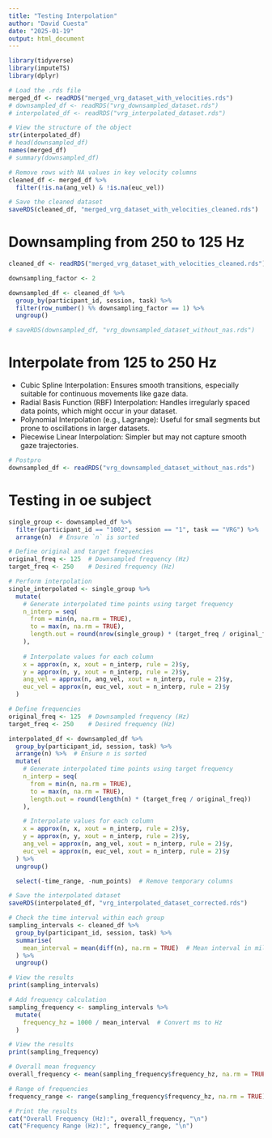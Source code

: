 ```yaml
---
title: "Testing Interpolation"
author: "David Cuesta"
date: "2025-01-19"
output: html_document
---
```


```r
library(tidyverse)
library(imputeTS)
library(dplyr)
```

```r
# Load the .rds file
merged_df <- readRDS("merged_vrg_dataset_with_velocities.rds")
# downsampled_df <- readRDS("vrg_downsampled_dataset.rds")
# interpolated_df <- readRDS("vrg_interpolated_dataset.rds")

# View the structure of the object
str(interpolated_df)
# head(downsampled_df)
names(merged_df)
# summary(downsampled_df)
```

```r
# Remove rows with NA values in key velocity columns
cleaned_df <- merged_df %>%
  filter(!is.na(ang_vel) & !is.na(euc_vel))

# Save the cleaned dataset
saveRDS(cleaned_df, "merged_vrg_dataset_with_velocities_cleaned.rds")
```

# Downsampling from 250 to 125 Hz
```r
cleaned_df <- readRDS("merged_vrg_dataset_with_velocities_cleaned.rds")
```

```r
downsampling_factor <- 2

downsampled_df <- cleaned_df %>%
  group_by(participant_id, session, task) %>%
  filter(row_number() %% downsampling_factor == 1) %>%
  ungroup()

# saveRDS(downsampled_df, "vrg_downsampled_dataset_without_nas.rds")

```

# Interpolate from 125 to 250 Hz

- Cubic Spline Interpolation: Ensures smooth transitions, especially suitable for continuous movements like gaze data.
- Radial Basis Function (RBF) Interpolation: Handles irregularly spaced data points, which might occur in your dataset.
- Polynomial Interpolation (e.g., Lagrange): Useful for small segments but prone to oscillations in larger datasets.
- Piecewise Linear Interpolation: Simpler but may not capture smooth gaze trajectories. 

```r
# Postpro
downsampled_df <- readRDS("vrg_downsampled_dataset_without_nas.rds")
```

# Testing in oe subject

```r
single_group <- downsampled_df %>%
  filter(participant_id == "1002", session == "1", task == "VRG") %>%
  arrange(n)  # Ensure `n` is sorted
```


```r
# Define original and target frequencies
original_freq <- 125  # Downsampled frequency (Hz)
target_freq <- 250    # Desired frequency (Hz)

# Perform interpolation
single_interpolated <- single_group %>%
  mutate(
    # Generate interpolated time points using target frequency
    n_interp = seq(
      from = min(n, na.rm = TRUE),
      to = max(n, na.rm = TRUE),
      length.out = round(nrow(single_group) * (target_freq / original_freq))
    ),
    
    # Interpolate values for each column
    x = approx(n, x, xout = n_interp, rule = 2)$y,
    y = approx(n, y, xout = n_interp, rule = 2)$y,
    ang_vel = approx(n, ang_vel, xout = n_interp, rule = 2)$y,
    euc_vel = approx(n, euc_vel, xout = n_interp, rule = 2)$y
  )

```


```r
# Define frequencies
original_freq <- 125  # Downsampled frequency (Hz)
target_freq <- 250    # Desired frequency (Hz)

interpolated_df <- downsampled_df %>%
  group_by(participant_id, session, task) %>%
  arrange(n) %>%  # Ensure n is sorted
  mutate(
    # Generate interpolated time points using target frequency
    n_interp = seq(
      from = min(n, na.rm = TRUE),
      to = max(n, na.rm = TRUE),
      length.out = round(length(n) * (target_freq / original_freq))
    ),

    # Interpolate values for each column
    x = approx(n, x, xout = n_interp, rule = 2)$y,
    y = approx(n, y, xout = n_interp, rule = 2)$y,
    ang_vel = approx(n, ang_vel, xout = n_interp, rule = 2)$y,
    euc_vel = approx(n, euc_vel, xout = n_interp, rule = 2)$y
  ) %>%
  ungroup()

  select(-time_range, -num_points)  # Remove temporary columns

# Save the interpolated dataset
saveRDS(interpolated_df, "vrg_interpolated_dataset_corrected.rds")

```
```r
# Check the time interval within each group
sampling_intervals <- cleaned_df %>%
  group_by(participant_id, session, task) %>%
  summarise(
    mean_interval = mean(diff(n), na.rm = TRUE)  # Mean interval in milliseconds
  ) %>%
  ungroup()

# View the results
print(sampling_intervals)
```
```r
# Add frequency calculation
sampling_frequency <- sampling_intervals %>%
  mutate(
    frequency_hz = 1000 / mean_interval  # Convert ms to Hz
  )

# View the results
print(sampling_frequency)

```

```r
# Overall mean frequency
overall_frequency <- mean(sampling_frequency$frequency_hz, na.rm = TRUE)

# Range of frequencies
frequency_range <- range(sampling_frequency$frequency_hz, na.rm = TRUE)

# Print the results
cat("Overall Frequency (Hz):", overall_frequency, "\n")
cat("Frequency Range (Hz):", frequency_range, "\n")
```

